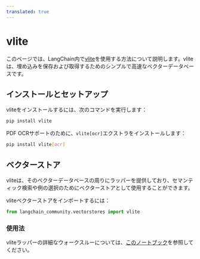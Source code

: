 ```yaml
---
translated: true
---
```


# vlite

このページでは、LangChain内で[vlite](https://github.com/sdan/vlite)を使用する方法について説明します。vliteは、埋め込みを保存および取得するためのシンプルで高速なベクターデータベースです。

## インストールとセットアップ

vliteをインストールするには、次のコマンドを実行します：

```bash
pip install vlite
```

PDF OCRサポートのために、`vlite[ocr]`エクストラをインストールします：

```bash
pip install vlite[ocr]
```

## ベクターストア

vliteは、そのベクターデータベースの周りにラッパーを提供しており、セマンティック検索や例の選択のためにベクターストアとして使用することができます。

vliteベクターストアをインポートするには：

```python
from langchain_community.vectorstores import vlite
```

### 使用法

vliteラッパーの詳細なウォークスルーについては、[このノートブック](/docs/integrations/vectorstores/vlite)を参照してください。
